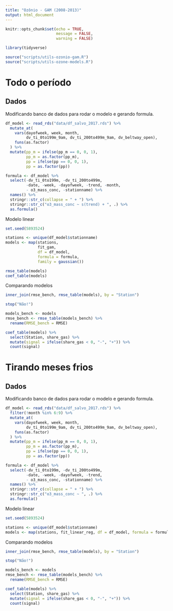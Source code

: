```yaml
---
title: "Ozônio - GAM (2008-2013)"
output: html_document
---
```


```r
knitr::opts_chunk$set(echo = TRUE,
                      message = FALSE,
                      warning = FALSE)
```

```r
library(tidyverse)

source("scripts/utils-ozonio-gam.R")
source("scripts/utils-ozone-models.R")
```

# Todo o período

## Dados

Modificando banco de dados para rodar o modelo e gerando formula.

```r
df_model <- read_rds("data/df_salvo_2017.rds") %>% 
  mutate_at(
    vars(dayofweek, week, month, 
         dv_ti_0to199m_9am, dv_ti_200to499m_9am, dv_beltway_open),
    funs(as.factor)
  ) %>%
  mutate(pp_m = ifelse(pp_m == 0, 0, 1),
         pp_m = as.factor(pp_m),
         pp = ifelse(pp == 0, 0, 1),
         pp = as.factor(pp))

formula <- df_model %>%
  select(-dv_ti_0to199m, -dv_ti_200to499m,
         -date, -week, -dayofweek, -trend, -month,
         - o3_mass_conc, -stationname) %>%
  names() %>% 
  stringr::str_c(collapse = " + ") %>% 
  stringr::str_c("o3_mass_conc ~ s(trend) + ", .) %>%
  as.formula()
```

Modelo linear 

```r
set.seed(5893524)

stations <- unique(df_model$stationname)
models <- map(stations, 
              fit_gam, 
              df = df_model, 
              formula = formula,
              family = gaussian())

rmse_table(models)
coef_table(models)
```

Comparando modelos

```r
inner_join(rmse_bench, rmse_table(models), by = "Station")

stop("Não!")

models_bench <- models
rmse_bench <- rmse_table(models_bench) %>% 
  rename(RMSE_bench = RMSE)

```

```r
coef_table(models) %>% 
  select(Station, share_gas) %>% 
  mutate(signal = ifelse(share_gas < 0, "-", "+")) %>%
  count(signal)
```


# Tirando meses frios

## Dados

Modificando banco de dados para rodar o modelo e gerando formula.

```r
df_model <- read_rds("data/df_salvo_2017.rds") %>%
  filter(!month %in% 6:9) %>% 
  mutate_at(
    vars(dayofweek, week, month, 
         dv_ti_0to199m_9am, dv_ti_200to499m_9am, dv_beltway_open),
    funs(as.factor)
  ) %>%
  mutate(pp_m = ifelse(pp_m == 0, 0, 1),
         pp_m = as.factor(pp_m),
         pp = ifelse(pp == 0, 0, 1),
         pp = as.factor(pp))

formula <- df_model %>%
  select(-dv_ti_0to199m, -dv_ti_200to499m,
         -date, -week, -dayofweek, -trend,
         - o3_mass_conc, -stationname) %>%
  names() %>% 
  stringr::str_c(collapse = " + ") %>% 
  stringr::str_c("o3_mass_conc ~ ", .) %>%
  as.formula()
```

Modelo linear 

```r
set.seed(5893524)

stations <- unique(df_model$stationname)
models <- map(stations, fit_linear_reg, df = df_model, formula = formula)
```

Comparando modelos

```r
inner_join(rmse_bench, rmse_table(models), by = "Station")

stop("Não!")

models_bench <- models
rmse_bench <- rmse_table(models_bench) %>% 
  rename(RMSE_bench = RMSE)

```

```r
coef_table(models) %>% 
  select(Station, share_gas) %>% 
  mutate(signal = ifelse(share_gas < 0, "-", "+")) %>%
  count(signal)
```